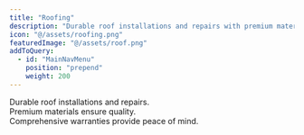 ```yaml
---
title: "Roofing"
description: "Durable roof installations and repairs with premium materials and comprehensive warranties."
icon: "@/assets/roofing.png"
featuredImage: "@/assets/roof.png"
addToQuery:
  - id: "MainNavMenu"
    position: "prepend"
    weight: 200
---
```

Durable roof installations and repairs.  
Premium materials ensure quality.  
Comprehensive warranties provide peace of mind.  
